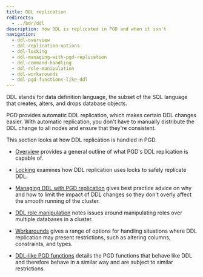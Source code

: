 ```yaml
---
title: DDL replication
redirects: 
  - ../bdr/ddl
description: How DDL is replicated in PGD and when it isn't
navigation:
  - ddl-overview
  - ddl-replication-options
  - ddl-locking
  - ddl-managing-with-pgd-replication
  - ddl-command-handling
  - ddl-role-manipulation
  - ddl-workarounds
  - ddl-pgd-functions-like-ddl
---
```


DDL stands for data definition language, the subset of the SQL
language that creates, alters, and drops database objects.

PGD provides automatic DDL replication, which makes certain DDL changes easier. With automatic replication, you don't have to manually distribute the DDL change to all nodes and ensure that they're consistent.

This section looks at how DDL replication is handled in PGD.

* [Overview](ddl-overview) provides a general outline of what PGD's DDL replication is capable of.

* [Locking](ddl-locking) examines how DDL replication uses locks to safely replicate DDL.

* [Managing DDL with PGD replication](ddl-managing-with-pgd-replication) gives best practice advice on why and how to limit the impact of DDL changes so they don't overly affect the smooth running of the cluster.
* [DDL role manipulation](ddl-role-manipulation) notes issues around manipulating roles over multiple databases in a cluster.

* [Workarounds](ddl-workarounds) gives a range of options for handling situations where DDL replication may present restrictions, such as altering columns, constraints, and types.

* [DDL-like PGD functions](ddl-pgd-functions-like-ddl) details the PGD functions that behave like DDL and therefore behave in a similar way and are subject to similar restrictions.
